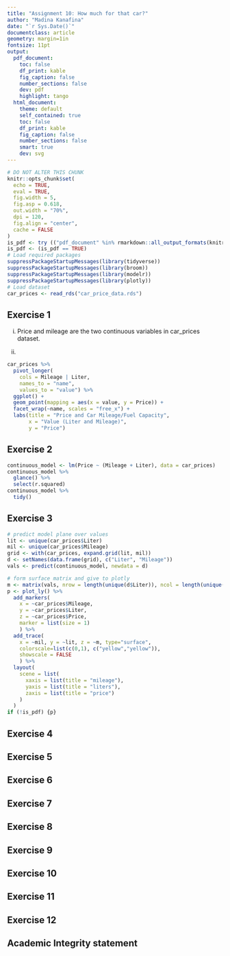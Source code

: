 ```yaml
---
title: "Assignment 10: How much for that car?"
author: "Madina Kanafina"
date: "`r Sys.Date()`"
documentclass: article
geometry: margin=1in
fontsize: 11pt
output:
  pdf_document:
    toc: false
    df_print: kable
    fig_caption: false
    number_sections: false
    dev: pdf
    highlight: tango
  html_document:
    theme: default
    self_contained: true
    toc: false
    df_print: kable
    fig_caption: false
    number_sections: false
    smart: true
    dev: svg
---
```


```r
# DO NOT ALTER THIS CHUNK
knitr::opts_chunk$set(
  echo = TRUE,
  eval = TRUE,
  fig.width = 5,
  fig.asp = 0.618,
  out.width = "70%",
  dpi = 120,
  fig.align = "center",
  cache = FALSE
)
is_pdf <- try (("pdf_document" %in% rmarkdown::all_output_formats(knitr::current_input())), silent=TRUE)
is_pdf <- (is_pdf == TRUE)
# Load required packages
suppressPackageStartupMessages(library(tidyverse))
suppressPackageStartupMessages(library(broom))
suppressPackageStartupMessages(library(modelr))
suppressPackageStartupMessages(library(plotly))
# Load dataset
car_prices <- read_rds("car_price_data.rds")
```


## Exercise 1

i. Price and mileage are the two continuous variables in car_prices dataset.

ii. 
```r
car_prices %>%
  pivot_longer(
    cols = Mileage | Liter,
    names_to = "name",
    values_to = "value") %>%
  ggplot() +
  geom_point(mapping = aes(x = value, y = Price)) +
  facet_wrap(~name, scales = "free_x") +
  labs(title = "Price and Car Mileage/Fuel Capacity",
       x = "Value (Liter and Mileage)",
       y = "Price")
```

## Exercise 2

```r
continuous_model <- lm(Price ~ (Mileage + Liter), data = car_prices)
continuous_model %>%
  glance() %>%
  select(r.squared)
continuous_model %>%
  tidy()
```
## Exercise 3

```r
# predict model plane over values
lit <- unique(car_prices$Liter)
mil <- unique(car_prices$Mileage)
grid <- with(car_prices, expand.grid(lit, mil))
d <- setNames(data.frame(grid), c("Liter", "Mileage"))
vals <- predict(continuous_model, newdata = d)

# form surface matrix and give to plotly
m <- matrix(vals, nrow = length(unique(d$Liter)), ncol = length(unique(d$Mileage)))
p <- plot_ly() %>%
  add_markers(
    x = ~car_prices$Mileage, 
    y = ~car_prices$Liter, 
    z = ~car_prices$Price, 
    marker = list(size = 1)
    ) %>%
  add_trace(
    x = ~mil, y = ~lit, z = ~m, type="surface", 
    colorscale=list(c(0,1), c("yellow","yellow")),
    showscale = FALSE
    ) %>%
  layout(
    scene = list(
      xaxis = list(title = "mileage"),
      yaxis = list(title = "liters"),
      zaxis = list(title = "price")
    )
  )
if (!is_pdf) {p}
```

## Exercise 4




## Exercise 5




## Exercise 6




## Exercise 7




## Exercise 8




## Exercise 9




## Exercise 10




## Exercise 11




## Exercise 12




## Academic Integrity statement


